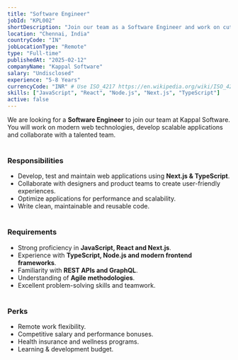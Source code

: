 ```yaml
---
title: "Software Engineer"
jobId: "KPL002"
shortDescription: "Join our team as a Software Engineer and work on cutting-edge technologies."
location: "Chennai, India"
countryCode: "IN"
jobLocationType: "Remote"
type: "Full-time"
publishedAt: "2025-02-12"
companyName: "Kappal Software"
salary: "Undisclosed"
experience: "5-8 Years"
currencyCode: "INR" # Use ISO_4217 https://en.wikipedia.org/wiki/ISO_4217
skills: ["JavaScript", "React", "Node.js", "Next.js", "TypeScript"]
active: false
---
```


We are looking for a **Software Engineer** to join our team at Kappal Software. You will work on modern web technologies, develop scalable applications and collaborate with a talented team.
<br/><br/>

### **Responsibilities**
- Develop, test and maintain web applications using **Next.js & TypeScript**.
- Collaborate with designers and product teams to create user-friendly experiences.
- Optimize applications for performance and scalability.
- Write clean, maintainable and reusable code.
<br/><br/>

### **Requirements**
- Strong proficiency in **JavaScript, React and Next.js**.
- Experience with **TypeScript, Node.js and modern frontend frameworks**.
- Familiarity with **REST APIs and GraphQL**.
- Understanding of **Agile methodologies**.
- Excellent problem-solving skills and teamwork.
<br/><br/>

### **Perks**
- Remote work flexibility.
- Competitive salary and performance bonuses.
- Health insurance and wellness programs.
- Learning & development budget.
<br/><br/>

